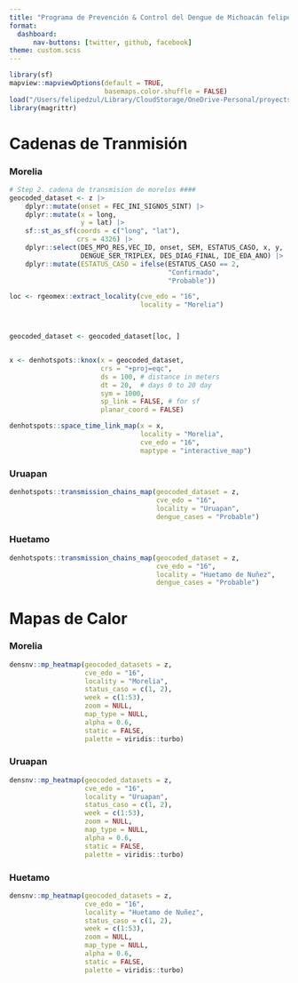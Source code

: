 ```yaml
---
title: "Programa de Prevención & Control del Dengue de Michoacán felipe | 2025"
format: 
  dashboard:
      nav-buttons: [twitter, github, facebook]
theme: custom.scss
---
```


```r
library(sf)
mapview::mapviewOptions(default = TRUE,
                        basemaps.color.shuffle = FALSE)
load("/Users/felipedzul/Library/CloudStorage/OneDrive-Personal/proyects/geocoding_mex/2025/8.RData/denmex_2025.RData")
library(magrittr)
```


# Cadenas de Tranmisión 

::: panel-tabset

### Morelia

```r
# Step 2. cadena de transmision de morelos ####
geocoded_dataset <- z |>
    dplyr::mutate(onset = FEC_INI_SIGNOS_SINT) |> 
    dplyr::mutate(x = long,
                  y = lat) |>
    sf::st_as_sf(coords = c("long", "lat"),
                 crs = 4326) |>
    dplyr::select(DES_MPO_RES,VEC_ID, onset, SEM, ESTATUS_CASO, x, y,
                  DENGUE_SER_TRIPLEX, DES_DIAG_FINAL, IDE_EDA_ANO) |>
    dplyr::mutate(ESTATUS_CASO = ifelse(ESTATUS_CASO == 2,
                                        "Confirmado",
                                        "Probable"))

loc <- rgeomex::extract_locality(cve_edo = "16",
                                 locality = "Morelia")



geocoded_dataset <- geocoded_dataset[loc, ]


x <- denhotspots::knox(x = geocoded_dataset,
                       crs = "+proj=eqc",
                       ds = 100, # distance in meters
                       dt = 20,  # days 0 to 20 day
                       sym = 1000,
                       sp_link = FALSE, # for sf
                       planar_coord = FALSE)

denhotspots::space_time_link_map(x = x,
                                 locality = "Morelia",
                                 cve_edo = "16",
                                 maptype = "interactive_map")
```

### Uruapan

```r
denhotspots::transmission_chains_map(geocoded_dataset = z,
                                     cve_edo = "16",
                                     locality = "Uruapan",
                                     dengue_cases = "Probable")
```


### Huetamo

```r
denhotspots::transmission_chains_map(geocoded_dataset = z,
                                     cve_edo = "16",
                                     locality = "Huetamo de Nuñez",
                                     dengue_cases = "Probable")
```


:::


# Mapas de Calor

::: panel-tabset


### Morelia

```r
densnv::mp_heatmap(geocoded_datasets = z,
                   cve_edo = "16",
                   locality = "Morelia",
                   status_caso = c(1, 2),
                   week = c(1:53),
                   zoom = NULL,
                   map_type = NULL,
                   alpha = 0.6,
                   static = FALSE,
                   palette = viridis::turbo)
```

### Uruapan

```r
densnv::mp_heatmap(geocoded_datasets = z,
                   cve_edo = "16",
                   locality = "Uruapan",
                   status_caso = c(1, 2),
                   week = c(1:53),
                   zoom = NULL,
                   map_type = NULL,
                   alpha = 0.6,
                   static = FALSE,
                   palette = viridis::turbo)
```


### Huetamo

```r
densnv::mp_heatmap(geocoded_datasets = z,
                   cve_edo = "16",
                   locality = "Huetamo de Nuñez",
                   status_caso = c(1, 2),
                   week = c(1:53),
                   zoom = NULL,
                   map_type = NULL,
                   alpha = 0.6,
                   static = FALSE,
                   palette = viridis::turbo)
```


:::
